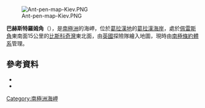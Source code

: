 [[Image:Ant-pen-map-Kiev.PNG|thumb]]

{{Coord|65|29|S|63|51|W|source:GNIS|display=title}}

'''巴赫斯特羅姆角'''（{{lang-en|Bachstrom Point}}），是[[南極洲|南極洲]]的海岬，位於[[葛拉漢地|葛拉漢地]]的[[葛拉漢海岸|葛拉漢海岸]]，處於[[佩雷斯角|佩雷斯角]]東南面15公里的[[比斯科奇灣|比斯科奇灣]]東北面，由[[英國|英國]]探險隊繪入地圖，現時由[[南極條約體系|南極條約體系]]管理。

==參考資料==
*{{cite gnis | type = antarid | id = 814| name = Bachstrom Point | accessdate = 2011-05-16}}
*{{usgs-gazetteer|id=814}}

{{DEFAULTSORT:Bachstrom Point}}
[[Category:南極洲海岬|Category:南極洲海岬]]


{{GrahamCoast-geo-stub}}
